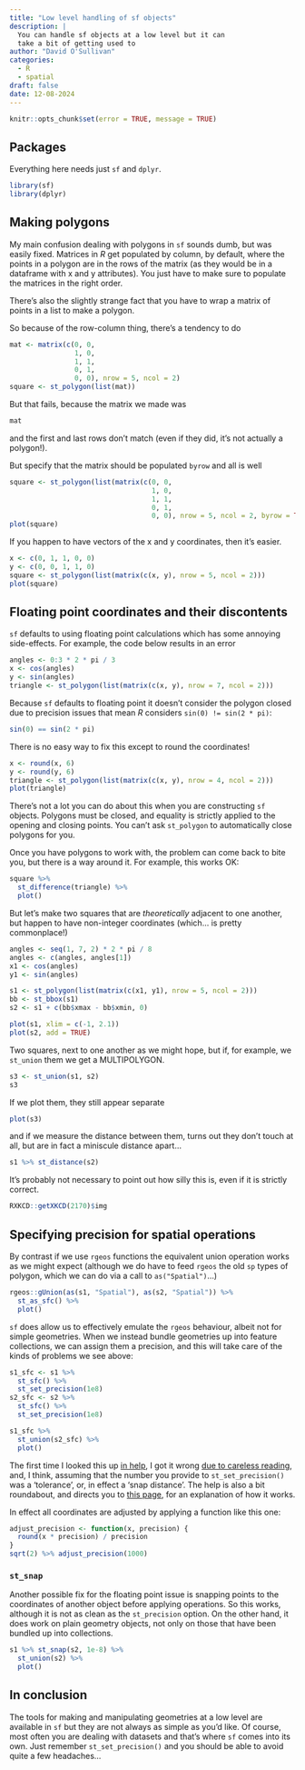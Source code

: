 ```yaml
---
title: "Low level handling of sf objects"
description: |
  You can handle sf objects at a low level but it can 
  take a bit of getting used to
author: "David O'Sullivan"
categories:
  - R
  - spatial
draft: false
date: 12-08-2024
---
```


```r
knitr::opts_chunk$set(error = TRUE, message = TRUE)
```

## Packages
Everything here needs just `sf` and `dplyr`.

```r
library(sf)
library(dplyr)
```

## Making polygons
My main confusion dealing with polygons in `sf` sounds dumb, but was easily fixed. Matrices in *R* get populated by column, by default, where the points in a polygon are in the rows of the matrix (as they would be in a dataframe with x and y attributes). You just have to make sure to populate the matrices in the right order. 

There's also the slightly strange fact that you have to wrap a matrix of points in a list to make a polygon. 

So because of the row-column thing, there's a tendency to do

```r
mat <- matrix(c(0, 0,
                1, 0,
                1, 1,
                0, 1,
                0, 0), nrow = 5, ncol = 2)
square <- st_polygon(list(mat))
```

But that fails, because the matrix we made was

```r
mat
```

and the first and last rows don't match (even if they did, it's not actually a polygon!).

But specify that the matrix should be populated `byrow` and all is well

```r
square <- st_polygon(list(matrix(c(0, 0,
                                   1, 0,
                                   1, 1,
                                   0, 1,
                                   0, 0), nrow = 5, ncol = 2, byrow = TRUE)))
plot(square)
```

If you happen to have vectors of the x and y coordinates, then it's easier.

```r
x <- c(0, 1, 1, 0, 0)
y <- c(0, 0, 1, 1, 0)
square <- st_polygon(list(matrix(c(x, y), nrow = 5, ncol = 2)))
plot(square)
```

## Floating point coordinates and their discontents
`sf` defaults to using floating point calculations which has some annoying side-effects. For example, the code below results in an error

```r
angles <- 0:3 * 2 * pi / 3
x <- cos(angles)
y <- sin(angles)
triangle <- st_polygon(list(matrix(c(x, y), nrow = 7, ncol = 2)))
```

Because `sf` defaults to floating point it doesn't consider the polygon closed due to precision issues that mean *R* considers `sin(0) != sin(2 * pi)`:

```r
sin(0) == sin(2 * pi)
```

There is no easy way to fix this except to round the coordinates!

```r
x <- round(x, 6)
y <- round(y, 6)
triangle <- st_polygon(list(matrix(c(x, y), nrow = 4, ncol = 2)))
plot(triangle)
```

There's not a lot you can do about this when you are constructing `sf` objects. Polygons must be closed, and equality is strictly applied to the opening and closing points. You can't ask `st_polygon` to automatically close polygons for you.

Once you have polygons to work with, the problem can come back to bite you, but there is a way around it. For example, this works OK:

```r
square %>% 
  st_difference(triangle) %>%
  plot()
```

But let's make two squares that are _theoretically_ adjacent to one another, but happen to have non-integer coordinates (which... is pretty commonplace!)

```r
angles <- seq(1, 7, 2) * 2 * pi / 8
angles <- c(angles, angles[1])
x1 <- cos(angles)
y1 <- sin(angles)

s1 <- st_polygon(list(matrix(c(x1, y1), nrow = 5, ncol = 2)))
bb <- st_bbox(s1)
s2 <- s1 + c(bb$xmax - bb$xmin, 0)

plot(s1, xlim = c(-1, 2.1))
plot(s2, add = TRUE)
```

Two squares, next to one another as we might hope, but if, for example, we `st_union` them we get a MULTIPOLYGON.

```r
s3 <- st_union(s1, s2)
s3
```

If we plot them, they still appear separate

```r
plot(s3)
```

and if we measure the distance between them, turns out they don't touch at all, but are in fact a miniscule distance apart...

```r
s1 %>% st_distance(s2)
```

It's probably not necessary to point out how silly this is, even if it is strictly correct.

```r
RXKCD::getXKCD(2170)$img
```


## Specifying precision for spatial operations
By contrast if we use `rgeos` functions the equivalent union operation works as we might expect (although we do have to feed `rgeos` the old `sp` types of polygon, which we can do via a call to `as("Spatial")`...)

```r
rgeos::gUnion(as(s1, "Spatial"), as(s2, "Spatial")) %>%
  st_as_sfc() %>%
  plot()
```

`sf` does allow us to effectively emulate the `rgeos` behaviour, albeit not for simple geometries. When we instead bundle geometries up into feature collections, we can assign them a precision, and this will take care of the kinds of problems we see above:

```r
s1_sfc <- s1 %>% 
  st_sfc() %>%
  st_set_precision(1e8)
s2_sfc <- s2 %>% 
  st_sfc() %>%
  st_set_precision(1e8)

s1_sfc %>% 
  st_union(s2_sfc) %>%
  plot()
```

The first time I looked this up [in help](https://r-spatial.github.io/sf/reference/st_precision.html), I got it wrong [due to careless reading](https://github.com/r-spatial/sf/issues/1855), and, I think, assuming that the number you provide to `st_set_precision()` was a 'tolerance', or, in effect a 'snap distance'. The help is also a bit roundabout, and directs you to [this page](https://locationtech.github.io/jts/javadoc/org/locationtech/jts/geom/PrecisionModel.html), for an explanation of how it works. 

In effect all coordinates are adjusted by applying a function like this one:

```r
adjust_precision <- function(x, precision) {
  round(x * precision) / precision
}
sqrt(2) %>% adjust_precision(1000)
```

### `st_snap`
Another possible fix for the floating point issue is snapping points to the coordinates of another object before applying operations. So this works, although it is not as clean as the `st_precision` option. On the other hand, it does work on plain geometry objects, not only on those that have been bundled up into collections.

```r
s1 %>% st_snap(s2, 1e-8) %>%
  st_union(s2) %>%
  plot()
```
## In conclusion
The tools for making and manipulating geometries at a low level are available in `sf` but they are not always as simple as you'd like. Of course, most often you are dealing with datasets and that's where `sf` comes into its own. Just remember `st_set_precision()` and you should be able to avoid quite a few headaches...
